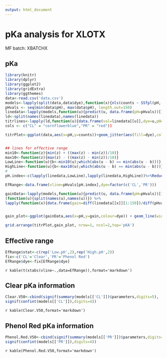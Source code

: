 ```yaml
---
output: html_document
---
```

pKa analysis for XLOTX
========================================================
MF batch:  XBATCHX

## pKa
```r
library(knitr)
library(dplyr)
library(ggplot2)
library(gridExtra)
library(ggthemes)
data<-read.csv('data.csv')
models<-lapply(split(data,data$dye),function(x){nls(counts ~ SSfpl(pH, Bottom, Top, pKa, Slope), x)})
pHvals <- seq(min(data$pH), max(data$pH), length.out=150) 
linedata<-lapply(models,function(u){predict(u, data.frame(pH=pHvals))[1:150]})
ld<-split(names(linedata),names(linedata))
titrlines<-lapply(ld,function(u){data.frame(val=linedata[[u]],dye=u,pH=pHvals)}) %>% Reduce(f='rbind')
cols <- c("CL" = "cornflowerblue","PR" = "red"))

titrPlot<-ggplot(data,aes(x=pH,y=counts))+geom_jitter(aes(fill=dye),colour=I(rgb(0,0,0,.4)),size=2,width=.1,shape=21) +geom_line(data=titrlines,aes(x=pH,y=val,colour=dye))+theme_few()+ggtitle('Titration Curve')+guides(colour = FALSE,fill=FALSE) +scale_colour_manual(values = cols)


## lines for effective range
min10<-function(z){min(z) + ((max(z) - min(z))/10)}
max10<-function(z){max(z) - ((max(z) - min(z))/10)}
LowLine<-function(u){b<-min10(u);which(abs(u - b) == min(abs(u - b)))}
HighLine<-function(u){b<-max10(u);which(abs(u - b) == min(abs(u - b)))}
#
pH.index<-c(lapply(linedata,LowLine),lapply(linedata,HighLine))%>%Reduce(f='rbind')

EfRange<-data.frame(vline=pHvals[pH.index],dye=factor(c('CL','PR')))

gainData<-lapply(models,function(u){predict(u, data.frame(pH=pHvals))[1:150]}) %>%
(function(u){split(names(u),names(u))}) %>%
lapply(function(x){data.frame(gain=diff(linedata[[x]][1:150])/diff(pHvals)/1000,pH=pHvals[-1],dye=x)}) %>% Reduce(f='rbind') %>% mutate(dye=factor(dye))


gain_plot<-ggplot(gainData,aes(x=pH,y=gain,colour=dye)) + geom_line(width=4) +theme_few() +ggtitle('Gain Curve') + geom_vline(data=EfRange,aes(xintercept=vline,colour=dye),linetype = 'dotted')+scale_colour_manual(values = cols)
```
```r
grid.arrange(titrPlot,gain_plot, nrow=1, ncol=2,top='pKA')
```  

## Effective range  
```r
EfRange$stat<-c(rep('Low.pH',2),rep('High.pH',2))
fix<-c('CL'='Clear','PR'='Phenol Red')
EfRange$dye<-fix[EfRange$dye]
```
`r kable(t(xtabs(vline~.,data=EfRange)),format='markdown')`

## Clear pKa information
```r
Clear.V50<-cbind(signif(summary(models[['CL']])$parameters,digits=5),
signif(confint(models[['CL']]),digits=4))
```
`r kable(Clear.V50,format='markdown')`

## Phenol Red pKa information
```r
Phenol.Red.V50<-cbind(signif(summary(models[['PR']])$parameters,digits=5),
signif(confint(models[['PR']]),digits=4))
```
`r kable(Phenol.Red.V50,format='markdown')`


